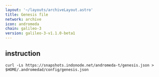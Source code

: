 ```yaml
---
layout: '~/layouts/archiveLayout.astro'
title: Genesis file
network: archive
icon: andromeda
chain: galileo-3
version: galileo-3-v1.1.0-beta1
---
```

## instruction

```
curl -Ls https://snapshots.indonode.net/andromeda-t/genesis.json > $HOME/.andromedad/config/genesis.json
```
